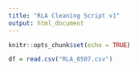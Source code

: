 ```yaml
---
title: "RLA Cleaning Script v1"
output: html_document
---
```


```r
knitr::opts_chunk$set(echo = TRUE)
```

```r
df = read.csv("RLA_0507.csv")
```

